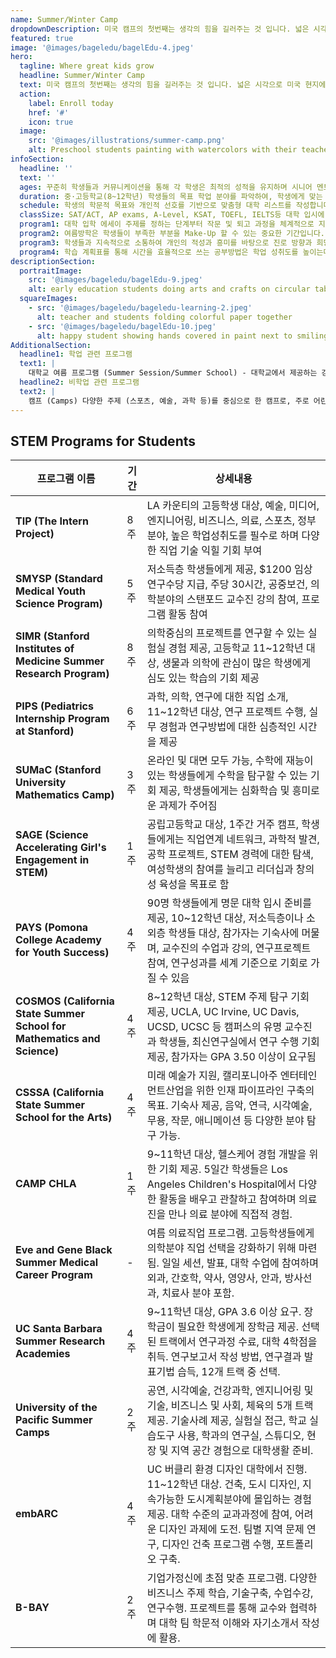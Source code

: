 ```yaml
---
name: Summer/Winter Camp
dropdownDescription: 미국 캠프의 첫번째는 생각의 힘을 길러주는 것 입니다. 넓은 시각으로 미국 현지에서 영어를 사용하는 상황에 직접적으로 노출 되어 빠르게 미국의 문화를 접하게 됩니다.
featured: true
image: '@images/bageledu/bagelEdu-4.jpeg'
hero:
  tagline: Where great kids grow
  headline: Summer/Winter Camp
  text: 미국 캠프의 첫번째는 생각의 힘을 길러주는 것 입니다. 넓은 시각으로 미국 현지에서 영어를 사용하는 상황에 직접적으로 노출 되어 빠르게 미국의 문화를 접하게 됩니다.
  action:
    label: Enroll today
    href: '#'
    icon: true
  image:
    src: '@images/illustrations/summer-camp.png'
    alt: Preschool students painting with watercolors with their teacher
infoSection:
  headline: ''
  text: ''
  ages: 꾸준히 학생들과 커뮤니케이션을 통해 각 학생은 최적의 성적을 유지하며 시니어 멘토어를 배정하여 학생의 속도에 맞춰 성적이 향상 될 수 있도록 방향을 제시해 줍니다. 또한 학생의 관심사와 재능을 탐구하여 대회 수상, 인턴십, 클럽 활동, 과외활동, 자원봉사까지 완벽히 균형 잡힌 활동 포트폴리오를 설계합니다.
  duration: 중·고등학교(8~12학년) 학생들의 목표 학업 분야를 파악하여, 학생에게 맞는 교과 과목을 선정하고 최적화된 아카데믹 로드맵으로 학업여정을 설계합니다. 더불어  멘토들의 카운셀링을 통해 학생들이 학교에서 성공할수 있도록 Positive Teacher-Student Relationship을 형성하여 원활한 학교생활을 따라갈 수 있도록 지원합니다.
  schedule: 학생의 학문적 목표와 개인적 선호를 기반으로 맞춤형 대학 리스트를 작성합니다.각 대학의 입학 요건을 분석하고, 지원 전반에 걸쳐 전략적 계획을 수립하여 경쟁력을 높입니다. 학생의 독창적인 프로필과 지원서가 대학 입학 사정관에게 매력적으로 보이도록 작성하는 과정을 함께합니다. 모든 과정은 학생의 입학 성공률을 높이는 것을 목표로 이루어집니다.
  classSize: SAT/ACT, AP exams, A-Level, KSAT, TOEFL, IELTS등 대학 입시에 맞춘 공인 시험에서 실전개념을 얻을 수 있도록 철저히 준비시킵니다.
  program1: 대학 입학 에세이 주제를 정하는 단계부터 작문 및 퇴고 과정을 체계적으로 지원합니다. 학생 개개인의 강점과 스토리를 살려 창의적이고 설득력 있는 글을 작성하도록 지도하며, 대학 평가에서 경쟁력을 갖출 수 있도록 도와줍니다. 또한, 모의 면접을 통해 학생들이 실제 인터뷰 상황에서도 자신감을 가질 수 있도록 훈련히며 예상 질문과 답변 전략을 포함하여 모든 과정이 철저히 준비될 수 있도록 지원합니다. 또한, 수학 및 과학 대회 준비를 통해 창의적 문제 해결 능력을 키우고, 학문적 성취를 입증할 수 있는 기회를 제공합니다.
  program2: 여름방학은 학생들이 부족한 부분을 Make-Up 할 수 있는 중요한 기간입니다. 여름방학 동안 부족한 부분을 보완하고, 학생의 관심사에 맞는 대외활동 및 보강 수업을 알맞게 계획합니다.
  program3: 학생들과 지속적으로 소통하여 개인의 적성과 흥미를 바탕으로 진로 방향과 희망 전공을 설정할 수 있도록 지도합니다. 멘토링 과정에서는 학생의 목표와 관심사를 구체화하고, 관련 학문 및 직업 경로에 대한 현실적인 조언을 제공합니다. 또한, 해당 분야의 요구사항과 대학 입학 기준에 대한 정보를 제공하여 학생이 자신감을 가지고 계획을 세울 수 있도록 지원합니다.
  program4: 학습 계획표를 통해 시간을 효율적으로 쓰는 공부방법은 학업 성취도를 높이는데 매우 중요합니다. 학생들에게 효율적인 전략과 학습 방법을 전달하고, 학생들이 내재된 잠재력을 최대한 발휘할 수 있도록 지도합니다.
descriptionSection:
  portraitImage:
    src: '@images/bageledu/bagelEdu-9.jpeg'
    alt: early education students doing arts and crafts on circular table
  squareImages:
    - src: '@images/bageledu/bageledu-learning-2.jpeg'
      alt: teacher and students folding colorful paper together
    - src: '@images/bageledu/bagelEdu-10.jpeg'
      alt: happy student showing hands covered in paint next to smiling teacher
AdditionalSection:
  headline1: 학업 관련 프로그램
  text1: |
    대학교 여름 프로그램 (Summer Session/Summer School) - 대학교에서 제공하는 강좌를 수강하는 프로그램으로, 학점을 취득하거나 대학 생활을 미리 경험할 수 있습니다. 전공 관련 과목 뿐 아니라 다양한 교양 과목도 제공됩니다. 일반적으로 대학생을 대상으로 하지만, 고등학생을 위한 프로그램도 있습니다. 고등학생 대상 대학 준비 프로그램 (Pre-College Programs) - 대학 진학을 준비하는 고등학생을 위한 프로그램으로, 대학 강좌 수강, 대학 생활 체험, 대학 입시 준비 등을 포함합니다. 일부 프로그램은 특정 분야(예: 과학, 예술)에 집중하기도 합니다. 영어 연수 프로그램 (English Language Programs) - 영어 능력 향상을 목표로 하는 프로그램으로, 다양한 레벨의 학생들을 대상으로 합니다. 단기 집중 과정부터 장기 과정까지 다양하게 제공되며, 문화 체험 활동이 포함되는 경우도 많습니다. 온라인 여름 프로그램 - 온라인으로 진행되는 학업 관련 프로그램으로, 시간과 장소에 구애받지 않고 학습할 수 있습니다.
  headline2: 비학업 관련 프로그램
  text2: |
    캠프 (Camps) 다양한 주제 (스포츠, 예술, 과학 등)를 중심으로 한 캠프로, 주로 어린이와 청소년을 대상으로 합니다. 일반적으로 숙박 시설을 제공하며, 다양한 활동과 레크리에이션을 제공합니다. 특정 분야 집중 프로그램: 과학, 기술, 공학, 수학(STEM), 예술, 스포츠 등 특정 분야에 집중적으로 교육 및 훈련을 제공하는 프로그램입니다. 봉사활동 프로그램 (Volunteer Programs): 미국 사회에 기여하며 봉사활동을 할 수 있는 프로그램입니다. 환경 보호, 지역 사회 개발 등 다양한 분야에서 활동할 수 있습니다. 인턴십 프로그램 (Internships): 대학생 또는 졸업생을 대상으로 특정 분야에서 실무 경험을 쌓을 수 있는 프로그램입니다. 회사 또는 기관에서 실제 업무에 참여하며 실무 경험을 쌓을 수 있습니다. 여행 프로그램: 미국 내 다양한 지역을 여행하며 문화 체험을 할 수 있는 프로그램입니다. 학습적인 요소가 포함될 수도 있습니다.
---
```

## STEM Programs for Students

| **프로그램 이름**                             | **기간**           | **상세내용**                                                                                                                                                                      |
|---------------------------------------------|-------------------|-----------------------------------------------------------------------------------------------------------------------------------------------------------------------------|
| **TIP (The Intern Project)**                | 8주                | LA 카운티의 고등학생 대상, 예술, 미디어, 엔지니어링, 비즈니스, 의료, 스포츠, 정부 분야, 높은 학업성취도를 필수로 하며 다양한 직업 기술 익힐 기회 부여                                           |
| **SMYSP (Standard Medical Youth Science Program)** | 5주                | 저소득층 학생들에게 제공, $1200 임상연구수당 지급, 주당 30시간, 공중보건, 의학분야의 스탠포드 교수진 강의 참여, 프로그램 활동 참여                                                                 |
| **SIMR (Stanford Institutes of Medicine Summer Research Program)** | 8주                | 의학중심의 프로젝트를 연구할 수 있는 실험실 경험 제공, 고등학교 11~12학년 대상, 생물과 의학에 관심이 많은 학생에게 심도 있는 학습의 기회 제공                                                     |
| **PIPS (Pediatrics Internship Program at Stanford)** | 6주                | 과학, 의학, 연구에 대한 직업 소개, 11~12학년 대상, 연구 프로젝트 수행, 실무 경험과 연구방법에 대한 심층적인 시간을 제공                                                                           |
| **SUMaC (Stanford University Mathematics Camp)** | 3주                | 온라인 및 대면 모두 가능, 수학에 재능이 있는 학생들에게 수학을 탐구할 수 있는 기회 제공, 학생들에게는 심화학습 및 흥미로운 과제가 주어짐                                                               |
| **SAGE (Science Accelerating Girl's Engagement in STEM)** | 1주                | 공립고등학교 대상, 1주간 거주 캠프, 학생들에게는 직업연계 네트워크, 과학적 발견, 공학 프로젝트, STEM 경력에 대한 탐색, 여성학생의 참여를 늘리고 리더십과 창의성 육성을 목표로 함                                                   |
| **PAYS (Pomona College Academy for Youth Success)** | 4주                | 90명 학생들에게 명문 대학 입시 준비를 제공, 10~12학년 대상, 저소득층이나 소외층 학생들 대상, 참가자는 기숙사에 머물며, 교수진의 수업과 강의, 연구프로젝트 참여, 연구성과를 세계 기준으로 기회로 가질 수 있음                 |
| **COSMOS (California State Summer School for Mathematics and Science)** | 4주                | 8~12학년 대상, STEM 주제 탐구 기회 제공, UCLA, UC Irvine, UC Davis, UCSD, UCSC 등 캠퍼스의 유명 교수진과 학생들, 최신연구실에서 연구 수행 기회 제공, 참가자는 GPA 3.50 이상이 요구됨                               |
| **CSSSA (California State Summer School for the Arts)**  | 4주   | 미래 예술가 지원, 캘리포니아주 엔터테인먼트산업을 위한 인재 파이프라인 구축의 목표. 기숙사 제공, 음악, 연극, 시각예술, 무용, 작문, 애니메이션 등 다양한 분야 탐구 가능. |
| **CAMP CHLA**                                             | 1주   | 9~11학년 대상, 헬스케어 경험 개발을 위한 기회 제공. 5일간 학생들은 Los Angeles Children's Hospital에서 다양한 활동을 배우고 관찰하고 참여하며 의료진을 만나 의료 분야에 직접적 경험. |
| **Eve and Gene Black Summer Medical Career Program**      | -     | 여름 의료직업 프로그램. 고등학생들에게 의학분야 직업 선택을 강화하기 위해 마련됨. 일일 세션, 발표, 대학 수업에 참여하며 외과, 간호학, 약사, 영양사, 안과, 방사선과, 치료사 분야 포함. |
| **UC Santa Barbara Summer Research Academies**           | 4주   | 9~11학년 대상, GPA 3.6 이상 요구. 장학금이 필요한 학생에게 장학금 제공. 선택된 트랙에서 연구과정 수료, 대학 4학점을 취득. 연구보고서 작성 방법, 연구결과 발표기법 습득, 12개 트랙 중 선택. |
| **University of the Pacific Summer Camps**               | 2주   | 공연, 시각예술, 건강과학, 엔지니어링 및 기술, 비즈니스 및 사회, 체육의 5개 트랙 제공. 기술사례 제공, 실험실 접근, 학교 실습도구 사용, 학과의 연구실, 스튜디오, 현장 및 지역 공간 경험으로 대학생활 준비. |
| **embARC**                                                | 4주   | UC 버클리 환경 디자인 대학에서 진행. 11~12학년 대상. 건축, 도시 디자인, 지속가능한 도시계획분야에 몰입하는 경험 제공. 대학 수준의 교과과정에 참여, 어려운 디자인 과제에 도전. 팀별 지역 문제 연구, 디자인 건축 프로그램 수행, 포트폴리오 구축. |
| **B-BAY**                                                 | 2주   | 기업가정신에 초점 맞춘 프로그램. 다양한 비즈니스 주제 학습, 기술구축, 수업수강, 연구수행. 프로젝트를 통해 교수와 협력하며 대학 팀 학문적 이해와 자기소개서 작성에 활용.                          |
